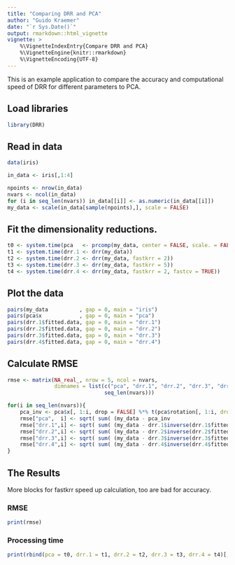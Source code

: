 ```yaml
---
title: "Comparing DRR and PCA"
author: "Guido Kraemer"
date: "`r Sys.Date()`"
output: rmarkdown::html_vignette
vignette: >
    %\VignetteIndexEntry{Compare DRR and PCA}
    %\VignetteEngine{knitr::rmarkdown}
    %\VignetteEncoding{UTF-8}
---
```


This is an example application to compare the accuracy and
computational speed of DRR for different parameters to PCA.

## Load libraries
```r
library(DRR)
```

## Read in data
```r
data(iris)

in_data <- iris[,1:4]

npoints <- nrow(in_data)
nvars <- ncol(in_data)
for (i in seq_len(nvars)) in_data[[i]] <- as.numeric(in_data[[i]])
my_data <- scale(in_data[sample(npoints),], scale = FALSE)
```

## Fit the dimensionality reductions.
```r
t0 <- system.time(pca   <- prcomp(my_data, center = FALSE, scale. = FALSE))
t1 <- system.time(drr.1 <- drr(my_data))
t2 <- system.time(drr.2 <- drr(my_data, fastkrr = 2))
t3 <- system.time(drr.3 <- drr(my_data, fastkrr = 5))
t4 <- system.time(drr.4 <- drr(my_data, fastkrr = 2, fastcv = TRUE))
```


## Plot the data
```r
pairs(my_data          , gap = 0, main = "iris")
pairs(pca$x            , gap = 0, main = "pca")
pairs(drr.1$fitted.data, gap = 0, main = "drr.1")
pairs(drr.2$fitted.data, gap = 0, main = "drr.2")
pairs(drr.3$fitted.data, gap = 0, main = "drr.3")
pairs(drr.4$fitted.data, gap = 0, main = "drr.4")
```

## Calculate RMSE
```r
rmse <- matrix(NA_real_, nrow = 5, ncol = nvars,
               dimnames = list(c("pca", "drr.1", "drr.2", "drr.3", "drr.4"),
                               seq_len(nvars)))

for(i in seq_len(nvars)){
    pca_inv <- pca$x[, 1:i, drop = FALSE] %*% t(pca$rotation[, 1:i, drop = FALSE])
    rmse["pca",  i] <- sqrt( sum( (my_data - pca_inv                                               )^2) )
    rmse["drr.1",i] <- sqrt( sum( (my_data - drr.1$inverse(drr.1$fitted.data[, 1:i, drop = FALSE]) )^2) )
    rmse["drr.2",i] <- sqrt( sum( (my_data - drr.2$inverse(drr.2$fitted.data[, 1:i, drop = FALSE]) )^2) )
    rmse["drr.3",i] <- sqrt( sum( (my_data - drr.3$inverse(drr.3$fitted.data[, 1:i, drop = FALSE]) )^2) )
    rmse["drr.4",i] <- sqrt( sum( (my_data - drr.4$inverse(drr.4$fitted.data[, 1:i, drop = FALSE]) )^2) )
}
```

## The Results
More blocks for fastkrr speed up calculation, too are bad for
accuracy.

### RMSE
```r
print(rmse)
```

### Processing time
```r
print(rbind(pca = t0, drr.1 = t1, drr.2 = t2, drr.3 = t3, drr.4 = t4)[,1:3])
```




